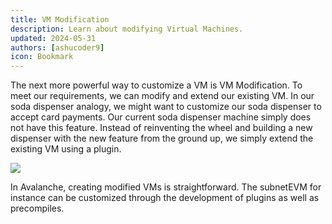 ```yaml
---
title: VM Modification
description: Learn about modifying Virtual Machines.
updated: 2024-05-31
authors: [ashucoder9]
icon: Bookmark
---
```


The next more powerful way to customize a VM is VM Modification. To meet our requirements, we can modify and extend our existing VM. In our soda dispenser analogy, we might want to customize our soda dispenser to accept card payments. Our current soda dispenser machine simply does not have this feature. Instead of reinventing the wheel and building a new dispenser with the new feature from the ground up, we simply extend the existing VM using a plugin.

![](/course/avalanche-fundamentals/34.png)

In Avalanche, creating modified VMs is straightforward. The subnetEVM for instance can be customized through the development of plugins as well as precompiles.